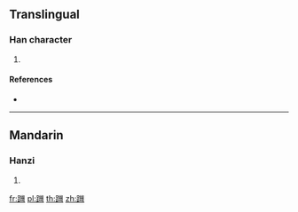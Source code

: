 {{character info/new}}
==Translingual==

===Han character===
{{Han char|rn=157|rad=足|as=15|sn=22|four=62170|canj=RMVIM}}

# {{defn|Han|sort=足15}}

====References====
* {{Han ref|kx=1235.440|dkj=37973|hdz=63748.080|uh=8E96|ud=36502|bh=F762|bd=63330}}

----

==Mandarin==

===Hanzi===
{{cmn-hanzi|pin=[[duàn]] ([[duan4]])|wg=tuan<sup>4</sup>}}

# {{defn|lang=cmn|sort=足15}}

[[fr:躖]]
[[pl:躖]]
[[th:躖]]
[[zh:躖]]